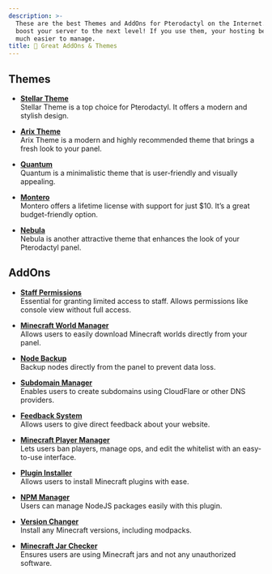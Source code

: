 ```yaml
---
description: >-
  These are the best Themes and AddOns for Pterodactyl on the Internet. These
  boost your server to the next level! If you use them, your hosting becomes
  much easier to manage.
title: 🔱 Great AddOns & Themes
---
```


## Themes

- [**Stellar Theme**](https://builtbybit.com/resources/stellar-theme-latest-pterodactyl.22243/?ref=363420)  
  Stellar Theme is a top choice for Pterodactyl. It offers a modern and stylish design.

- [**Arix Theme**](https://builtbybit.com/resources/arix-theme-latest-pterodactyl.36705/?ref=363420)  
  Arix Theme is a modern and highly recommended theme that brings a fresh look to your panel.

- [**Quantum**](https://builtbybit.com/resources/quantum.36700/?ref=363420)  
  Quantum is a minimalistic theme that is user-friendly and visually appealing.

- [**Montero**](https://builtbybit.com/resources/monterno-latest-pterodactyl.22245/?ref=363420)  
  Montero offers a lifetime license with support for just $10. It’s a great budget-friendly option.

- [**Nebula**](https://builtbybit.com/resources/nebula.32442/?ref=363420)  
  Nebula is another attractive theme that enhances the look of your Pterodactyl panel.

## AddOns

- [**Staff Permissions**](https://builtbybit.com/resources/pterodactyl-v1-addon-staff-permissions.20507/?ref=363420)  
  Essential for granting limited access to staff. Allows permissions like console view without full access.

- [**Minecraft World Manager**](https://builtbybit.com/resources/minecraft-world-manager-for-pterodactyl.37380/?ref=363420)  
  Allows users to easily download Minecraft worlds directly from your panel.

- [**Node Backup**](https://builtbybit.com/resources/node-backup-for-pterodactyl.31358/?ref=363420)  
  Backup nodes directly from the panel to prevent data loss.

- [**Subdomain Manager**](https://builtbybit.com/resources/subdomain-manager-for-pterodactyl.42401/?ref=363420)  
  Enables users to create subdomains using CloudFlare or other DNS providers.

- [**Feedback System**](https://builtbybit.com/resources/feedback-system.23952/?ref=363420)  
  Allows users to give direct feedback about your website.

- [**Minecraft Player Manager**](https://builtbybit.com/resources/pterodactyl-v1-x-addon-minecraft-player-manager.22647/?ref=363420)  
  Lets users ban players, manage ops, and edit the whitelist with an easy-to-use interface.

- [**Plugin Installer**](https://builtbybit.com/resources/pterodactyl-plugin-installer.24522/?ref=363420)  
  Allows users to install Minecraft plugins with ease.

- [**NPM Manager**](https://builtbybit.com/resources/pterodactyl-npm-manager.31268/?ref=363420)  
  Users can manage NodeJS packages easily with this plugin.

- [**Version Changer**](https://builtbybit.com/resources/pterodactyl-premium-version-changer.24436/?ref=363420)  
  Install any Minecraft versions, including modpacks.

- [**Minecraft Jar Checker**](https://builtbybit.com/resources/pterodactyl-minecraft-jar-checker.24447/?ref=363420)  
  Ensures users are using Minecraft jars and not any unauthorized software.
